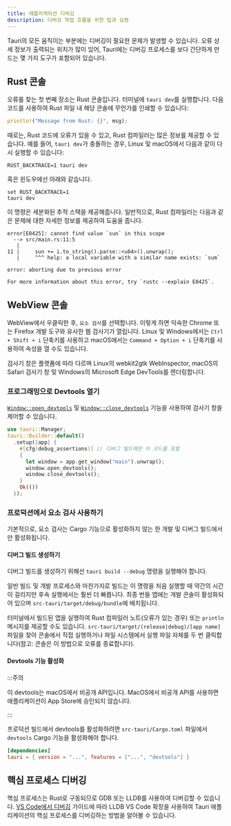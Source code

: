 ```yaml
---
title: 애플리케이션 디버깅
description: 디버깅 작업 흐름을 위한 팁과 요령
---
```



Tauri의 모든 움직이는 부분에는 디버깅이 필요한 문제가 발생할 수 있습니다. 오류 상세 정보가 출력되는 위치가 많이 있어, Tauri에는 디버깅 프로세스를 보다 간단하게 만드는 몇 가지 도구가 포함되어 있습니다.

## Rust 콘솔

오류를 찾는 첫 번째 장소는 Rust 콘솔입니다. 터미널에 `tauri dev`를 실행합니다. 다음 코드를 사용하여 Rust 파일 내 해당 콘솔에 무언가를 인쇄할 수 있습니다:

```rust
println!("Message from Rust: {}", msg);
```

때로는, Rust 코드에 오류가 있을 수 있고, Rust 컴파일러는 많은 정보를 제공할 수 있습니다. 예를 들어, `tauri dev`가 충돌하는 경우, Linux 및 macOS에서 다음과 같이 다시 실행할 수 있습니다:

```shell
RUST_BACKTRACE=1 tauri dev
```

혹은 윈도우에선 아래와 같습니다.

```shell
set RUST_BACKTRACE=1
tauri dev
```

이 명령은 세분화된 추적 스택을 제공해줍니다. 일반적으로, Rust 컴파일러는 다음과 같은 문제에 대한 자세한 정보를 제공하여 도움을 줍니다.

```
error[E0425]: cannot find value `sun` in this scope
  --> src/main.rs:11:5
   |
11 |     sun += i.to_string().parse::<u64>().unwrap();
   |     ^^^ help: a local variable with a similar name exists: `sum`

error: aborting due to previous error

For more information about this error, try `rustc --explain E0425`.
```

## WebView 콘솔

WebView에서 우클릭한 후, `요소 검사`를 선택합니다. 이렇게 하면 익숙한 Chrome 또는 Firefox 개발 도구와 유사한 웹 검사기가 열립니다. Linux 및 Windows에서는 `Ctrl + Shift + i` 단축키를 사용하고 macOS에서는 `Command + Option + i` 단축키를 사용하여 속성을 열 수도 있습니다.

검사기 창은 플랫폼에 따라 다르며 Linux의 webkit2gtk WebInspector, macOS의 Safari 검사기 창 및 Windows의 Microsoft Edge DevTools를 렌더링합니다.

### 프로그래밍으로 Devtools 열기

[`Window::open_devtools`][] 및 [`Window::close_devtools`][] 기능을 사용하여 검사기 창을 제어할 수 있습니다.

```rust
use tauri::Manager;
tauri::Builder::default()
  .setup(|app| {
    #[cfg(debug_assertions)] // 디버그 빌드에만 이 코드를 포함
    {
      let window = app.get_window("main").unwrap();
      window.open_devtools();
      window.close_devtools();
    }
    Ok(())
  });
```

### 프로덕션에서 요소 검사 사용하기

기본적으로, 요소 검사는 Cargo 기능으로 활성화하지 않는 한 개발 및 디버그 빌드에서만 활성화됩니다.

#### 디버그 빌드 생성하기

디버그 빌드를 생성하기 위해선 `tauri build --debug` 명령을 실행해야 합니다.

<CommandTabs
	npm="npm run tauri build -- --debug"
	yarn="yarn tauri build --debug"
	pnpm="pnpm tauri build --debug"
  cargo="cargo tauri build --debug"
/>

일반 빌드 및 개발 프로세스와 마찬가지로 빌드는 이 명령을 처음 실행할 때 약간의 시간이 걸리지만 후속 실행에서는 훨씬 더 빠릅니다. 최종 번들 앱에는 개발 콘솔이 활성화되어 있으며 `src-tauri/target/debug/bundle`에 배치됩니다.

터미널에서 빌드된 앱을 실행하여 Rust 컴파일러 노트(오류가 있는 경우) 또는 `println` 메시지를 제공할 수도 있습니다. `src-tauri/target/(release|debug)/[app name]` 파일을 찾아 콘솔에서 직접 실행하거나 파일 시스템에서 실행 파일 자체를 두 번 클릭합니다(참고: 콘솔은 이 방법으로 오류를 종료합니다).

#### Devtools 기능 활성화

:::주의

이 devtools는 macOS에서 비공개 API입니다. MacOS에서 비공개 API를 사용하면 애플리케이션이 App Store에 승인되지 않습니다.

:::

프로덕션 빌드에서 devtools를 활성화하려면 `src-tauri/Cargo.toml` 파일에서 `devtools` Cargo 기능을 활성화해야 합니다.

```toml
[dependencies]
tauri = { version = "...", features = ["...", "devtools"] }
```

## 핵심 프로세스 디버깅

핵심 프로세스는 Rust로 구동되므로 GDB 또는 LLDB를 사용하여 디버깅할 수 있습니다. [VS Code에서 디버깅][] 가이드에 따라 LLDB VS Code 확장을 사용하여 Tauri 애플리케이션의 핵심 프로세스를 디버깅하는 방법을 알아볼 수 있습니다.

[VS Code에서 디버깅]: /ko/guides/debug/vs-code
[`Window::open_devtools`]: https://docs.rs/tauri/1/tauri/window/struct.Window.html#method.open_devtools
[`Window::close_devtools`]: https://docs.rs/tauri/1/tauri/window/struct.Window.html#method.close_devtools
